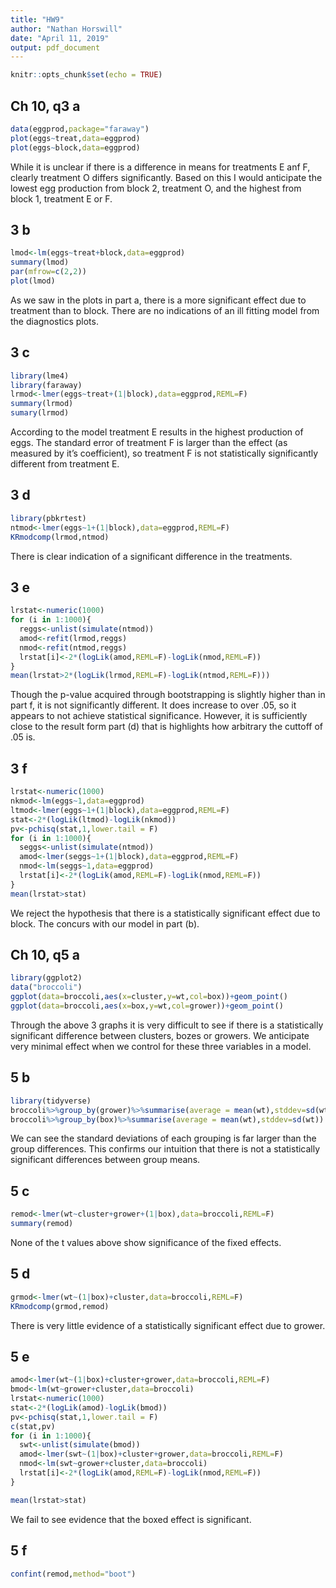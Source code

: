 ---
title: "HW9"
author: "Nathan Horswill"
date: "April 11, 2019"
output: pdf_document
---

```{r setup, include=FALSE}
knitr::opts_chunk$set(echo = TRUE)
```

## Ch 10, q3 a

```{r 3a}
data(eggprod,package="faraway")
plot(eggs~treat,data=eggprod)
plot(eggs~block,data=eggprod)
```

While it is unclear if there is a difference in means for treatments E anf F, clearly treatment O differs significantly.  Based on this I would anticipate the lowest egg production from block 2, treatment O, and the highest from block 1, treatment E or F.

## 3 b

```{r 3b}
lmod<-lm(eggs~treat+block,data=eggprod)
summary(lmod)
par(mfrow=c(2,2))
plot(lmod)
```

As we saw in the plots in part a, there is a more significant effect due to treatment than to block.  There are no indications of an ill fitting model from the diagnostics plots.

## 3 c

```{r 3c}
library(lme4)
library(faraway)
lrmod<-lmer(eggs~treat+(1|block),data=eggprod,REML=F)
summary(lrmod)
sumary(lrmod)
```

According to the model treatment E results in the highest production of eggs.  The standard error of treatment F is larger than the effect (as measured by it's coefficient), so treatment F is not statistically significantly different from treatment E.

## 3 d

```{r 3d}
library(pbkrtest)
ntmod<-lmer(eggs~1+(1|block),data=eggprod,REML=F)
KRmodcomp(lrmod,ntmod)
```

There is clear indication of a significant difference in the treatments.

## 3 e 

```{r 3e, message=FALSE, warning=FALSE}
lrstat<-numeric(1000)
for (i in 1:1000){
  reggs<-unlist(simulate(ntmod))
  amod<-refit(lrmod,reggs)
  nmod<-refit(ntmod,reggs)
  lrstat[i]<-2*(logLik(amod,REML=F)-logLik(nmod,REML=F))
}
mean(lrstat>2*(logLik(lrmod,REML=F)-logLik(ntmod,REML=F)))
```

Though the p-value acquired through bootstrapping is slightly higher than in part f, it is not significantly different.  It does increase to over .05, so it appears to not achieve statistical significance.  However, it is sufficiently close to the result form part (d) that is highlights how arbitrary the cuttoff of .05 is.

## 3 f

```{r 3f,message=FALSE, warning=FALSE}
lrstat<-numeric(1000)
nkmod<-lm(eggs~1,data=eggprod)
ltmod<-lmer(eggs~1+(1|block),data=eggprod,REML=F)
stat<-2*(logLik(ltmod)-logLik(nkmod))
pv<-pchisq(stat,1,lower.tail = F)
for (i in 1:1000){
  seggs<-unlist(simulate(ntmod))
  amod<-lmer(seggs~1+(1|block),data=eggprod,REML=F)
  nmod<-lm(seggs~1,data=eggprod)
  lrstat[i]<-2*(logLik(amod,REML=F)-logLik(nmod,REML=F))
}
mean(lrstat>stat)
```

We reject the hypothesis that there is a statistically significant effect due to block.  The concurs with our model in part (b).

## Ch 10, q5 a

```{r 5a}
library(ggplot2)
data("broccoli")
ggplot(data=broccoli,aes(x=cluster,y=wt,col=box))+geom_point()
ggplot(data=broccoli,aes(x=box,y=wt,col=grower))+geom_point()

```

Through the above 3 graphs it is very difficult to see if there is a statistically significant difference between clusters, bozes or growers.  We anticipate very minimal effect when we control for these three variables in a model.

## 5 b

```{r 5b, warning=FALSE, message=FALSE}
library(tidyverse)
broccoli%>%group_by(grower)%>%summarise(average = mean(wt),stddev=sd(wt))
broccoli%>%group_by(box)%>%summarise(average = mean(wt),stddev=sd(wt))
```

We can see the standard deviations of each grouping is far larger than the group differences.  This confirms our intuition that there is not a statistically significant differences between group means.

## 5 c

```{r 5c}
remod<-lmer(wt~cluster+grower+(1|box),data=broccoli,REML=F)
summary(remod)
```

None of the t values above show significance of the fixed effects.

## 5 d

```{r 5d}
grmod<-lmer(wt~(1|box)+cluster,data=broccoli,REML=F)
KRmodcomp(grmod,remod)
```

There is very little evidence of a statistically significant effect due to grower.

## 5 e

```{r 5e, message=FALSE, warning=FALSE}
amod<-lmer(wt~(1|box)+cluster+grower,data=broccoli,REML=F)
bmod<-lm(wt~grower+cluster,data=broccoli)
lrstat<-numeric(1000)
stat<-2*(logLik(amod)-logLik(bmod))
pv<-pchisq(stat,1,lower.tail = F)
c(stat,pv)
for (i in 1:1000){
  swt<-unlist(simulate(bmod))
  amod<-lmer(swt~(1|box)+cluster+grower,data=broccoli,REML=F)
  nmod<-lm(swt~grower+cluster,data=broccoli)
  lrstat[i]<-2*(logLik(amod,REML=F)-logLik(nmod,REML=F))
}

mean(lrstat>stat)
```

We fail to see evidence that the boxed effect is significant.  

## 5 f

```{r 5f, message=FALSE, warning=FALSE}
confint(remod,method="boot")
```

